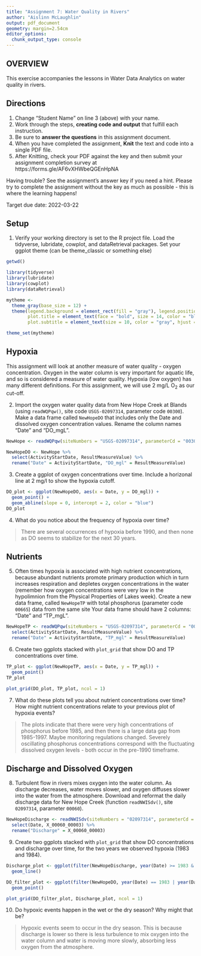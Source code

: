 ```yaml
---
title: "Assignment 7: Water Quality in Rivers"
author: "Aislinn McLaughlin"
output: pdf_document
geometry: margin=2.54cm
editor_options: 
  chunk_output_type: console
---
```


## OVERVIEW

This exercise accompanies the lessons in Water Data Analytics on water quality in rivers.

## Directions
1. Change "Student Name" on line 3 (above) with your name.
2. Work through the steps, **creating code and output** that fulfill each instruction.
3. Be sure to **answer the questions** in this assignment document.
4. When you have completed the assignment, **Knit** the text and code into a single PDF file.
5. After Knitting, check your PDF against the key and then submit your assignment completion survey at https://forms.gle/AF6vXHWbeQGEnHpNA

Having trouble? See the assignment's answer key if you need a hint. Please try to complete the assignment without the key as much as possible - this is where the learning happens!

Target due date: 2022-03-22

## Setup

1. Verify your working directory is set to the R project file. Load the tidyverse, lubridate, cowplot, and dataRetrieval packages. Set your ggplot theme (can be theme_classic or something else)


```r

getwd()

library(tidyverse)
library(lubridate)
library(cowplot)
library(dataRetrieval)

mytheme <-
  theme_gray(base_size = 12) +
  theme(legend.background = element_rect(fill = "gray"), legend.position = "bottom",
        plot.title = element_text(face = "bold", size = 14, color = "black", hjust = 0.5),
        plot.subtitle = element_text(size = 10, color = "gray", hjust = 0.5))

theme_set(mytheme)

```

## Hypoxia

This assignment will look at another measure of water quality - oxygen concentration. Oxygen in the water column is very important for aquatic life, and so is considered a measure of water quality. Hypoxia (low oxygen) has many different definitions. For this assignment, we will use 2 mg/L O~2~ as our cut-off.


2. Import the oxygen water quality data from New Hope Creek at Blands (using `readWQPqw()`, site code `USGS-02097314`, parameter code `00300`). Make a data frame called `NewHopeDO` that includes only the Date and dissolved oxygen concentration values. Rename the column names "Date" and "DO_mgL".

```r

NewHope <- readWQPqw(siteNumbers = "USGS-02097314", parameterCd = "00300")

NewHopeDO <- NewHope %>%
  select(ActivityStartDate, ResultMeasureValue) %>%
  rename("Date" = ActivityStartDate, "DO_mgl" = ResultMeasureValue)

```

3. Create a ggplot of oxygen concentrations over time. Include a horizonal line at 2 mg/l to show the hypoxia cutoff. 

```r

DO_plot <- ggplot(NewHopeDO, aes(x = Date, y = DO_mgl)) +
  geom_point() +
  geom_abline(slope = 0, intercept = 2, color = "blue")
DO_plot
```

4. What do you notice about the frequency of hypoxia over time?

> There are several occurrences of hypoxia before 1990, and then none as DO seems to stabilize for the next 30 years.

## Nutrients

5. Often times hypoxia is associated with high nutrient concentrations, because abundant nutrients promote primary production which in turn increases respiration and depletes oxygen concentrations in the water (remember how oxygen concentrations were very low in the hypolimnion from the Physical Properties of Lakes week). Create a new data frame, called `NewHopeTP` with total phosphorus (parameter code `00665`) data from the same site Your data frame should have 2 columns: "Date" and "TP_mgL".


```r

NewHopeTP <- readWQPqw(siteNumbers = "USGS-02097314", parameterCd = "00665") %>%
  select(ActivityStartDate, ResultMeasureValue) %>%
  rename("Date" = ActivityStartDate, "TP_mgl" = ResultMeasureValue)

```

6.  Create two ggplots stacked with `plot_grid` that show DO and TP concentrations over time.

```r

TP_plot <- ggplot(NewHopeTP, aes(x = Date, y = TP_mgl)) + 
  geom_point()
TP_plot

plot_grid(DO_plot, TP_plot, ncol = 1)


```

7. What do these plots tell you about nutrient concentrations over time? How might nutrient concentrations relate to your previous plot of hypoxia events?

> The plots indicate that there were very high concentrations of phosphorus before 1985, and then there is a large data gap from 1985-1997. Maybe monitoring regulations changed. Severely oscillating phosphorus concentrations correspond with the fluctuating dissolved oxygen levels - both occur in the pre-1990 timeframe.

## Discharge and Dissolved Oxygen

8. Turbulent flow in rivers mixes oxygen into the water column. As discharge decreases, water moves slower, and oxygen diffuses slower into the water from the atmosphere. Download and reformat the daily discharge data for New Hope Creek (function `readNWISdv()`, site `02097314`, parameter `00060`). 

```r

NewHopeDischarge <- readNWISdv(siteNumbers = "02097314", parameterCd = "00060") %>%
  select(Date, X_00060_00003) %>%
  rename("Discharge" = X_00060_00003)

```

9.  Create two ggplots stacked with `plot_grid` that show DO concentrations and discharge over time, for the two years we observed hypoxia (1983 and 1984).

```r

Discharge_plot <- ggplot(filter(NewHopeDischarge, year(Date) >= 1983 & year(Date) <= 1984), aes(x = Date, y = Discharge)) +
  geom_line()

DO_filter_plot <- ggplot(filter(NewHopeDO, year(Date) == 1983 | year(Date) ==1984), aes(x = Date, y = DO_mgl)) +
  geom_point()

plot_grid(DO_filter_plot, Discharge_plot, ncol = 1)

```

10. Do hypoxic events happen in the wet or the dry season? Why might that be?

> Hypoxic events seem to occur in the dry season. This is because discharge is lower so there is less turbulence to mix oxygen into the water column and water is moving more slowly, absorbing less oxygen from the atmosphere.
